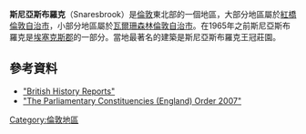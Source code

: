 {{Infobox UK place |
   |official_name=      Snaresbrook
   |map_type=           Greater London
   |region=             倫敦
   |country=            英格蘭
   |london_borough=     Redbridge
   |london_borough2=    Waltham Forest
   |constituency_westminster= [[萊頓和旺斯特德_(英國國會選區)|萊頓和旺斯特德]]
   |post_town=          LONDON
   |postcode_area=      E
   |postcode_district=  E11
   |dial_code=          020
   |os_grid_reference=  TQ395895
   |latitude=           51.587027
   |longitude=          0.014563
}}
'''斯尼亞斯布羅克'''（Snaresbrook）是[[倫敦|倫敦]]東北部的一個地區，大部分地區屬於[[紅橋倫敦自治市|紅橋倫敦自治市]]，小部分地區屬於[[瓦爾珊森林倫敦自治市|瓦爾珊森林倫敦自治市]]。在1965年之前斯尼亞斯布羅克是[[埃塞克斯郡|埃塞克斯郡]]的一部分。當地最著名的建築是斯尼亞斯布羅克王冠莊園。
==參考資料==
* [http://www.british-history.ac.uk/report.asp?compid=42785 "British History Reports"] {{Wayback|url=http://www.british-history.ac.uk/report.asp?compid=42785 |date=20070927234122 }}
* [http://www.opsi.gov.uk/si/si2007/uksi_20071681_en_1 "The Parliamentary Constituencies (England) Order 2007"] {{Wayback|url=http://www.opsi.gov.uk/si/si2007/uksi_20071681_en_1 |date=20100211144446 }}
[[Category:倫敦地區|Category:倫敦地區]]